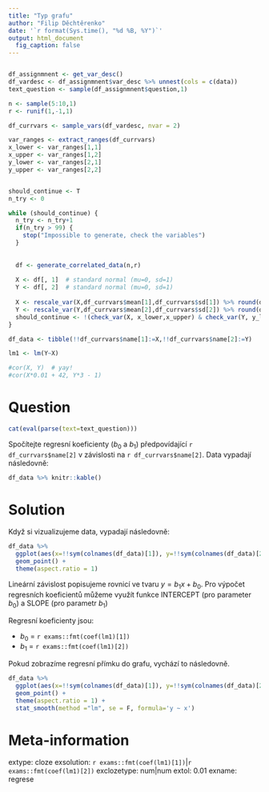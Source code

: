 ```yaml
---
title: "Typ grafu"
author: "Filip Děchtěrenko"
date: '`r format(Sys.time(), "%d %B, %Y")`'
output: html_document
  fig_caption: false
---
```


```r

```

```r

df_assignmnent <- get_var_desc()
df_vardesc <- df_assignmnent$var_desc %>% unnest(cols = c(data))
text_question <- sample(df_assignmnent$question,1)

n <- sample(5:10,1)
r <- runif(1,-1,1)

df_currvars <- sample_vars(df_vardesc, nvar = 2)

var_ranges <- extract_ranges(df_currvars)
x_lower <- var_ranges[1,1]
x_upper <- var_ranges[1,2]
y_lower <- var_ranges[2,1]
y_upper <- var_ranges[2,2]


should_continue <- T
n_try <- 0

while (should_continue) {
  n_try <- n_try+1
  if(n_try > 99) {
    stop("Impossible to generate, check the variables")
  }
  
  
  df <- generate_correlated_data(n,r)
  
  X <- df[, 1]  # standard normal (mu=0, sd=1)
  Y <- df[, 2]  # standard normal (mu=0, sd=1)
  
  X <- rescale_var(X,df_currvars$mean[1],df_currvars$sd[1]) %>% round(df_currvars$round_val[1])
  Y <- rescale_var(Y,df_currvars$mean[2],df_currvars$sd[2]) %>% round(df_currvars$round_val[2])
  should_continue <- !(check_var(X, x_lower,x_upper) & check_var(Y, y_lower,y_upper))
}

df_data <- tibble(!!df_currvars$name[1]:=X,!!df_currvars$name[2]:=Y) 

lm1 <- lm(Y~X)

#cor(X, Y)  # yay!
#cor(X*0.01 + 42, Y*3 - 1) 
```



Question
========
```r
cat(eval(parse(text=text_question)))
```

Spočítejte regresní koeficienty ($b_0$ a $b_1$) předpovídající `r df_currvars$name[2]` v závislosti na `r df_currvars$name[2]`. Data vypadají následovně:

```r
df_data %>% knitr::kable()
```

Solution
========
Když si vizualizujeme data, vypadají následovně:

```r
df_data %>% 
  ggplot(aes(x=!!sym(colnames(df_data)[1]), y=!!sym(colnames(df_data)[2]))) +
  geom_point() + 
  theme(aspect.ratio = 1)
```

Lineární závislost popisujeme rovnicí ve tvaru $y = b_1x+b_0$. Pro výpočet regresních koeficientů můžeme využít funkce INTERCEPT (pro parameter $b_0$) a SLOPE (pro parametr $b_1$)

Regresní koeficienty jsou:

* $b_0$ = `r exams::fmt(coef(lm1)[1])`
* $b_1$ = `r exams::fmt(coef(lm1)[2])`

Pokud zobrazíme regresní přímku do grafu, vychází to následovně.


```r
df_data %>% 
  ggplot(aes(x=!!sym(colnames(df_data)[1]), y=!!sym(colnames(df_data)[2]))) +
  geom_point() + 
  theme(aspect.ratio = 1) +
  stat_smooth(method ="lm", se = F, formula='y ~ x')

```



Meta-information
================
extype: cloze
exsolution: `r exams::fmt(coef(lm1)[1])`|`r exams::fmt(coef(lm1)[2])`
exclozetype: num|num
extol: 0.01
exname: regrese